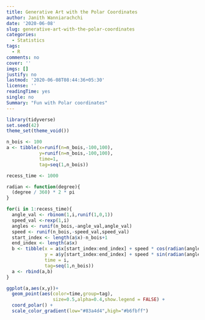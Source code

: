```yaml
---
title: Generative Art with the Polar Coordinates
author: Janith Wanniarachchi
date: '2020-06-08'
slug: generative-art-with-the-polar-coordinates
categories:
  - Statistics
tags:
  - R
comments: no
cover: ''
imgs: []
justify: no
lastmod: '2020-06-08T08:44:36+05:30'
license: ''
readingTime: yes
single: no
Summary: "Fun with Polar coordinates"
---
```


```r
library(tidyverse)
set.seed(42)
theme_set(theme_void())

n_bois <- 100
a <- tibble(x=runif(n=n_bois,-100,100),
            y=runif(n=n_bois,-100,100),
            time=1,
            tag=seq(1,n_bois))

recess_time <- 1000

radian <- function(degree){
  (degree / 360) * 2 * pi  
}

for(i in 1:recess_time){
  angle_val <- rbinom(1,i,runif(1,0,1))
  speed_val <-rexp(1,i)
  angles <- runif(n_bois,-angle_val,angle_val)
  speed <- runif(n_bois,-speed_val,speed_val)
  start_index <- length(a$x)-n_bois+1
  end_index <- length(a$x)
  b <- tibble(x = a$x[start_index:end_index] + speed * cos(radian(angles)),
              y = a$y[start_index:end_index] + speed * sin(radian(angles)),
              time = i,
              tag=seq(1,n_bois))
  a <- rbind(a,b)
}

ggplot(a,aes(x,y))+
  geom_point(aes(color=time,group=tag),
                 size=0.5,alpha=0.4,show.legend = FALSE) + 
  coord_polar() + 
  scale_color_gradient(low="#83a4d4",high="#b6fbff")

```


